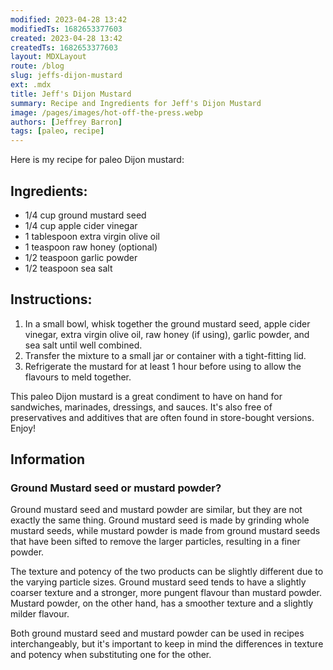 ```yaml
---
modified: 2023-04-28 13:42
modifiedTs: 1682653377603
created: 2023-04-28 13:42
createdTs: 1682653377603
layout: MDXLayout
route: /blog
slug: jeffs-dijon-mustard
ext: .mdx
title: Jeff's Dijon Mustard
summary: Recipe and Ingredients for Jeff's Dijon Mustard
image: /pages/images/hot-off-the-press.webp
authors: [Jeffrey Barron]
tags: [paleo, recipe]
---
```


Here is my recipe for paleo Dijon mustard:

## Ingredients:

- 1/4 cup ground mustard seed
- 1/4 cup apple cider vinegar
- 1 tablespoon extra virgin olive oil
- 1 teaspoon raw honey (optional)
- 1/2 teaspoon garlic powder
- 1/2 teaspoon sea salt

## Instructions:

1.  In a small bowl, whisk together the ground mustard seed, apple cider vinegar, extra virgin olive oil, raw honey (if using), garlic powder, and sea salt until well combined.
2.  Transfer the mixture to a small jar or container with a tight-fitting lid.
3.  Refrigerate the mustard for at least 1 hour before using to allow the flavours to meld together.

This paleo Dijon mustard is a great condiment to have on hand for sandwiches, marinades, dressings, and sauces. It's also free of preservatives and additives that are often found in store-bought versions. Enjoy!

## Information

### Ground Mustard seed or mustard powder?

Ground mustard seed and mustard powder are similar, but they are not exactly the same thing. Ground mustard seed is made by grinding whole mustard seeds, while mustard powder is made from ground mustard seeds that have been sifted to remove the larger particles, resulting in a finer powder.

The texture and potency of the two products can be slightly different due to the varying particle sizes. Ground mustard seed tends to have a slightly coarser texture and a stronger, more pungent flavour than mustard powder. Mustard powder, on the other hand, has a smoother texture and a slightly milder flavour.

Both ground mustard seed and mustard powder can be used in recipes interchangeably, but it's important to keep in mind the differences in texture and potency when substituting one for the other.
